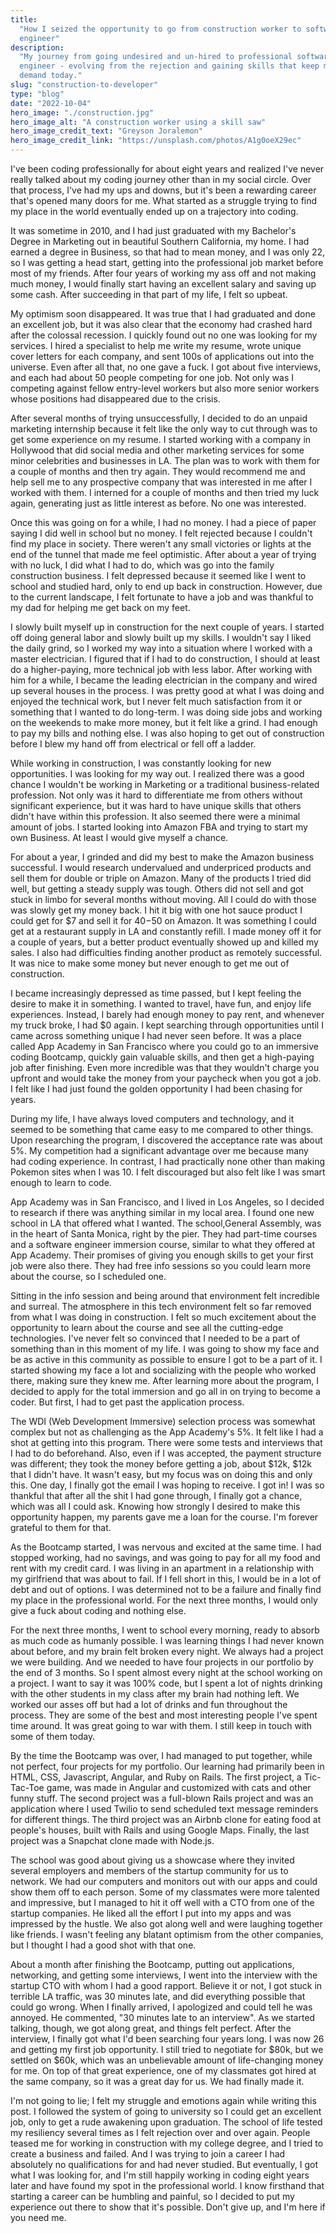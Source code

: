 ```yaml
---
title:
  "How I seized the opportunity to go from construction worker to software
  engineer"
description:
  "My journey from going undesired and un-hired to professional software
  engineer - evolving from the rejection and gaining skills that keep me in
  demand today."
slug: "construction-to-developer"
type: "blog"
date: "2022-10-04"
hero_image: "./construction.jpg"
hero_image_alt: "A construction worker using a skill saw"
hero_image_credit_text: "Greyson Joralemon"
hero_image_credit_link: "https://unsplash.com/photos/A1g0oeX29ec"
---
```




I've been coding professionally for about eight years and realized I've never
really talked about my coding journey other than in my social circle. Over that
process, I've had my ups and downs, but it's been a rewarding career that's
opened many doors for me. What started as a struggle trying to find my place in
the world eventually ended up on a trajectory into coding.

It was sometime in 2010, and I had just graduated with my Bachelor's Degree in
Marketing out in beautiful Southern California, my home. I had earned a degree
in Business, so that had to mean money, and I was only 22, so I was getting a
head start, getting into the professional job market before most of my friends.
After four years of working my ass off and not making much money, I would
finally start having an excellent salary and saving up some cash. After
succeeding in that part of my life, I felt so upbeat.

My optimism soon disappeared. It was true that I had graduated and done an
excellent job, but it was also clear that the economy had crashed hard after the
colossal recession. I quickly found out no one was looking for my services. I
hired a specialist to help me write my resume, wrote unique cover letters for
each company, and sent 100s of applications out into the universe. Even after
all that, no one gave a fuck. I got about five interviews, and each had about 50
people competing for one job. Not only was I competing against fellow
entry-level workers but also more senior workers whose positions had disappeared
due to the crisis.

After several months of trying unsuccessfully, I decided to do an unpaid
marketing internship because it felt like the only way to cut through was to get
some experience on my resume. I started working with a company in Hollywood that
did social media and other marketing services for some minor celebrities and
businesses in LA. The plan was to work with them for a couple of months and then
try again. They would recommend me and help sell me to any prospective company
that was interested in me after I worked with them. I interned for a couple of
months and then tried my luck again, generating just as little interest as
before. No one was interested.

Once this was going on for a while, I had no money. I had a piece of paper
saying I did well in school but no money. I felt rejected because I couldn't
find my place in society. There weren't any small victories or lights at the end
of the tunnel that made me feel optimistic. After about a year of trying with no
luck, I did what I had to do, which was go into the family construction
business. I felt depressed because it seemed like I went to school and studied
hard, only to end up back in construction. However, due to the current
landscape, I felt fortunate to have a job and was thankful to my dad for helping
me get back on my feet.

I slowly built myself up in construction for the next couple of years. I started
off doing general labor and slowly built up my skills. I wouldn't say I liked
the daily grind, so I worked my way into a situation where I worked with a
master electrician. I figured that if I had to do construction, I should at
least do a higher-paying, more technical job with less labor. After working with
him for a while, I became the leading electrician in the company and wired up
several houses in the process. I was pretty good at what I was doing and enjoyed
the technical work, but I never felt much satisfaction from it or something that
I wanted to do long-term. I was doing side jobs and working on the weekends to
make more money, but it felt like a grind. I had enough to pay my bills and
nothing else. I was also hoping to get out of construction before I blew my hand
off from electrical or fell off a ladder.

While working in construction, I was constantly looking for new opportunities. I
was looking for my way out. I realized there was a good chance I wouldn't be
working in Marketing or a traditional business-related profession. Not only was
it hard to differentiate me from others without significant experience, but it
was hard to have unique skills that others didn't have within this profession.
It also seemed there were a minimal amount of jobs. I started looking into
Amazon FBA and trying to start my own Business. At least I would give myself a
chance.

For about a year, I grinded and did my best to make the Amazon business
successful. I would research undervalued and underpriced products and sell them
for double or triple on Amazon. Many of the products I tried did well, but
getting a steady supply was tough. Others did not sell and got stuck in limbo
for several months without moving. All I could do with those was slowly get my
money back. I hit it big with one hot sauce product I could get for $7 and sell
it for $40-$50 on Amazon. It was something I could get at a restaurant supply in
LA and constantly refill. I made money off it for a couple of years, but a
better product eventually showed up and killed my sales. I also had difficulties
finding another product as remotely successful. It was nice to make some money
but never enough to get me out of construction.

I became increasingly depressed as time passed, but I kept feeling the desire to
make it in something. I wanted to travel, have fun, and enjoy life experiences.
Instead, I barely had enough money to pay rent, and whenever my truck broke, I
had $0 again. I kept searching through opportunities until I came across
something unique I had never seen before. It was a place called App Academy in
San Francisco where you could go to an <ExternalLink 
url="https://www.appacademy.io/course/software-engineer-in-person">immersive
coding Bootcamp</ExternalLink>, quickly gain valuable skills, and then get a
high-paying job after finishing. Even more incredible was that they wouldn't
charge you upfront and would take the money from your paycheck when you got a
job. I felt like I had just found the golden opportunity I had been chasing for
years.

During my life, I have always loved computers and technology, and it seemed to
be something that came easy to me compared to other things. Upon researching the
program, I discovered the acceptance rate was about 5%. My competition had a
significant advantage over me because many had coding experience. In contrast, I
had practically none other than making Pokemon sites when I was 10. I felt
discouraged but also felt like I was smart enough to learn to code.

App Academy was in San Francisco, and I lived in Los Angeles, so I decided to
research if there was anything similar in my local area. I found one new school
in LA that offered what I wanted. The school,General Assembly, was in the heart
of Santa Monica, right by the pier. They had part-time courses and
a<ExternalLink 
url="https://generalassemb.ly/education/software-engineering-immersive">
software engineer immersion course</ExternalLink>, similar to what they offered
at App Academy. Their promises of giving you enough skills to get your first job
were also there. They had free info sessions so you could learn more about the
course, so I scheduled one.

Sitting in the info session and being around that environment felt incredible
and surreal. The atmosphere in this tech environment felt so far removed from
what I was doing in construction. I felt so much excitement about the
opportunity to learn about the course and see all the cutting-edge technologies.
I've never felt so convinced that I needed to be a part of something than in
this moment of my life. I was going to show my face and be as active in this
community as possible to ensure I got to be a part of it. I started showing my
face a lot and socializing with the people who worked there, making sure they
knew me. After learning more about the program, I decided to apply for the total
immersion and go all in on trying to become a coder. But first, I had to get
past the application process.

The WDI (Web Development Immersive) selection process was somewhat complex but
not as challenging as the App Academy's 5%. It felt like I had a shot at getting
into this program. There were some tests and interviews that I had to do
beforehand. Also, even if I was accepted, the payment structure was different;
they took the money before getting a job, about $12k, $12k that I didn't have.
It wasn't easy, but my focus was on doing this and only this. One day, I finally
got the email I was hoping to receive. I got in! I was so thankful that after
all the shit I had gone through, I finally got a chance, which was all I could
ask. Knowing how strongly I desired to make this opportunity happen, my parents
gave me a loan for the course. I'm forever grateful to them for that.

<Link to="/blog/coding-bootcamp-experience/">As the Bootcamp started</Link>, I
was nervous and excited at the same time. I had stopped working, had no savings,
and was going to pay for all my food and rent with my credit card. I was living
in an apartment in a relationship with my girlfriend that was about to fail. If
I fell short in this, I would be in a lot of debt and out of options. I was
determined not to be a failure and finally find my place in the professional
world. For the next three months, I would only give a fuck about coding and
nothing else.

For the next three months, I went to school every morning, ready to absorb as
much code as humanly possible. I was learning things I had never known about
before, and my brain felt broken every night. We always had a project we were
building. And we needed to have four projects in our portfolio by the end of 3
months. So I spent almost every night at the school working on a project. I want
to say it was 100% code, but I spent a lot of nights drinking with the other
students in my class after my brain had nothing left. We worked our asses off
but had a lot of drinks and fun throughout the process. They are some of the
best and most interesting people I've spent time around. It was great going to
war with them. I still keep in touch with some of them today.

By the time the Bootcamp was over, I had managed to put together, while not
perfect, four projects for my portfolio. Our learning had primarily been in
HTML, CSS, Javascript, Angular, and Ruby on Rails. The first project, a
Tic-Tac-Toe game, was made in Angular and customized with cats and other funny
stuff. The second project was a full-blown Rails project and was an application
where I used Twilio to send scheduled text message reminders for different
things. The third project was an Airbnb clone for eating food at people's
houses, built with Rails and using Google Maps. Finally, the last project was a
Snapchat clone made with Node.js.

The school was good about giving us a showcase where they invited several
employers and members of the startup community for us to network. We had our
computers and monitors out with our apps and could show them off to each person.
Some of my classmates were more talented and impressive, but I managed to hit it
off well with a CTO from one of the startup companies. He liked all the effort I
put into my apps and was impressed by the hustle. We also got along well and
were laughing together like friends. I wasn't feeling any blatant optimism from
the other companies, but I thought I had a good shot with that one.

About a month after finishing the Bootcamp, putting out applications,
networking, and getting some interviews, I went into the interview with the
startup CTO with whom I had a good rapport. Believe it or not, I got stuck in
terrible LA traffic, was 30 minutes late, and did everything possible that could
go wrong. When I finally arrived, I apologized and could tell he was annoyed. He
commented, "30 minutes late to an interview". As we started talking, though, we
got along great, and things felt perfect. After the interview, I finally got
what I'd been searching four years long. I was now 26 and getting my first job
opportunity. I still tried to negotiate for $80k, but we settled on $60k, which
was an unbelievable amount of life-changing money for me. On top of that great
experience, one of my classmates got hired at the same company, so it was a
great day for us. We had finally made it.

I'm not going to lie; I felt my struggle and emotions again while writing this
post. I followed the system of going to university so I could get an excellent
job, only to get a rude awakening upon graduation. The school of life tested my
resiliency several times as I felt rejection over and over again. People teased
me for working in construction with my college degree, and I tried to create a
business and failed. And I was trying to join a career I had absolutely no
qualifications for and had never studied. But eventually, I got what I was
looking for, and I'm still happily working in coding eight years later and have
found my spot in the professional world. I know firsthand that starting a career
can be humbling and painful, so I decided to put my experience out there to show
that it's possible. Don't give up, and I'm here if you need me.
